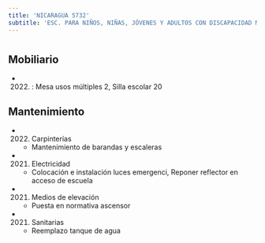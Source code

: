 ```yaml
---
title: 'NICARAGUA 5732'
subtitle: 'ESC. PARA NIÑOS, NIÑAS, JÓVENES Y ADULTOS CON DISCAPACIDAD MENTAL Y FORMACIÓN INTEGRAL N° 04 DR. RAFAEL  ARCONE'
---
```


#


## Mobiliario

*  (2022) : Mesa usos múltiples 2, Silla escolar 20 





## Mantenimiento

*  (2022) Carpinterías 
    + Mantenimiento de barandas y escaleras

*  (2021) Electricidad 
    + Colocación e instalación luces emergenci, Reponer reflector en acceso de escuela

*  (2021) Medios de elevación 
    + Puesta en normativa ascensor

*  (2021) Sanitarias 
    + Reemplazo tanque de agua



